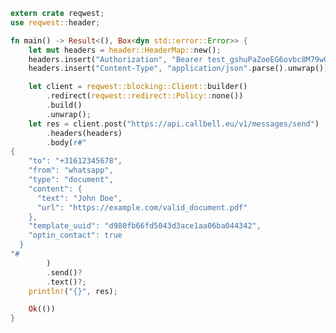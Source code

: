 ```rust
extern crate reqwest;
use reqwest::header;

fn main() -> Result<(), Box<dyn std::error::Error>> {
    let mut headers = header::HeaderMap::new();
    headers.insert("Authorization", "Bearer test_gshuPaZoeEG6ovbc8M79w0QyM".parse().unwrap());
    headers.insert("Content-Type", "application/json".parse().unwrap());

    let client = reqwest::blocking::Client::builder()
        .redirect(reqwest::redirect::Policy::none())
        .build()
        .unwrap();
    let res = client.post("https://api.callbell.eu/v1/messages/send")
        .headers(headers)
        .body(r#"
{
    "to": "+31612345678",
    "from": "whatsapp",
    "type": "document",
    "content": {
      "text": "John Doe",
      "url": "https://example.com/valid_document.pdf"
    },
    "template_uuid": "d980fb66fd5043d3ace1aa06ba044342",
    "optin_contact": true
  }
"#
        )
        .send()?
        .text()?;
    println!("{}", res);

    Ok(())
}

```